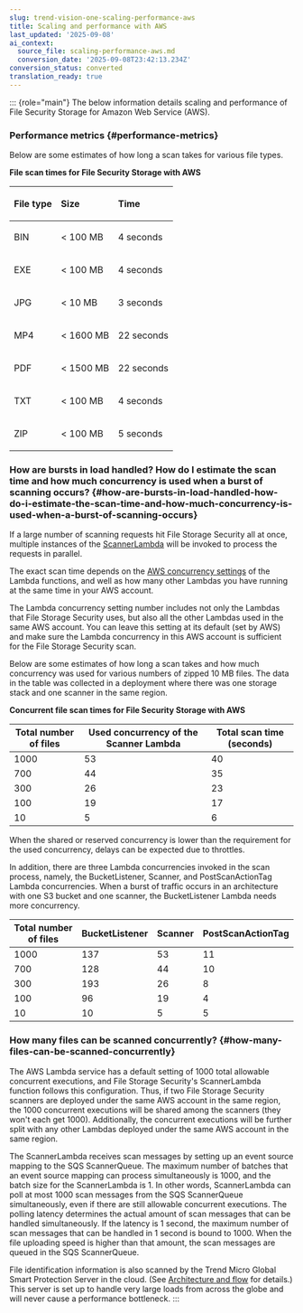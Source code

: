 ```yaml
---
slug: trend-vision-one-scaling-performance-aws
title: Scaling and performance with AWS
last_updated: '2025-09-08'
ai_context:
  source_file: scaling-performance-aws.md
  conversion_date: '2025-09-08T23:42:13.234Z'
conversion_status: converted
translation_ready: true
---
```


::: {role="main"}
The below information details scaling and performance of File Security Storage for Amazon Web Service (AWS).

### Performance metrics {#performance-metrics}

Below are some estimates of how long a scan takes for various file types.

**File scan times for File Security Storage with AWS**

<table>
<thead style="text-align: left;">
<tr>
<th style="text-align: left;"><p>File type</p></th>
<th style="text-align: left;"><p>Size</p></th>
<th style="text-align: left;"><p>Time</p></th>
</tr>
</thead>
<tbody style="text-align: left;">
<tr>
<td style="text-align: left;"><p>BIN</p></td>
<td style="text-align: left;"><p>&lt; 100 MB</p></td>
<td style="text-align: left;"><p>4 seconds</p></td>
</tr>
<tr>
<td style="text-align: left;"><p>EXE</p></td>
<td style="text-align: left;"><p>&lt; 100 MB</p></td>
<td style="text-align: left;"><p>4 seconds</p></td>
</tr>
<tr>
<td style="text-align: left;"><p>JPG</p></td>
<td style="text-align: left;"><p>&lt; 10 MB</p></td>
<td style="text-align: left;"><p>3 seconds</p></td>
</tr>
<tr>
<td style="text-align: left;"><p>MP4</p></td>
<td style="text-align: left;"><p>&lt; 1600 MB</p></td>
<td style="text-align: left;"><p>22 seconds</p></td>
</tr>
<tr>
<td style="text-align: left;"><p>PDF</p></td>
<td style="text-align: left;"><p>&lt; 1500 MB</p></td>
<td style="text-align: left;"><p>22 seconds</p></td>
</tr>
<tr>
<td style="text-align: left;"><p>TXT</p></td>
<td style="text-align: left;"><p>&lt; 100 MB</p></td>
<td style="text-align: left;"><p>4 seconds</p></td>
</tr>
<tr>
<td style="text-align: left;"><p>ZIP</p></td>
<td style="text-align: left;"><p>&lt; 100 MB</p></td>
<td style="text-align: left;"><p>5 seconds</p></td>
</tr>
</tbody>
</table>

### How are bursts in load handled? How do I estimate the scan time and how much concurrency is used when a burst of scanning occurs? {#how-are-bursts-in-load-handled-how-do-i-estimate-the-scan-time-and-how-much-concurrency-is-used-when-a-burst-of-scanning-occurs}

If a large number of scanning requests hit File Storage Security all at once, multiple instances of the [ScannerLambda](https://docs.trendmicro.com/en-us/documentation/article/trend-micro-cloud-one-file-storage-security-arch-overview-aws) will be invoked to process the requests in parallel.

The exact scan time depends on the [AWS concurrency settings](https://docs.aws.amazon.com/lambda/latest/dg/configuration-concurrency.mdx) of the Lambda functions, and well as how many other Lambdas you have running at the same time in your AWS account.

The Lambda concurrency setting number includes not only the Lambdas that File Storage Security uses, but also all the other Lambdas used in the same AWS account. You can leave this setting at its default (set by AWS) and make sure the Lambda concurrency in this AWS account is sufficient for the File Storage Security scan.

Below are some estimates of how long a scan takes and how much concurrency was used for various numbers of zipped 10 MB files. The data in the table was collected in a deployment where there was one storage stack and one scanner in the same region.

**Concurrent file scan times for File Security Storage with AWS**

<table>
<thead>
<tr>
<th>Total number of files</th>
<th>Used concurrency of the Scanner Lambda</th>
<th>Total scan time (seconds)</th>
</tr>
</thead>
<tbody>
<tr>
<td>1000</td>
<td>53</td>
<td>40</td>
</tr>
<tr>
<td>700</td>
<td>44</td>
<td>35</td>
</tr>
<tr>
<td>300</td>
<td>26</td>
<td>23</td>
</tr>
<tr>
<td>100</td>
<td>19</td>
<td>17</td>
</tr>
<tr>
<td>10</td>
<td>5</td>
<td>6</td>
</tr>
</tbody>
</table>

When the shared or reserved concurrency is lower than the requirement for the used concurrency, delays can be expected due to throttles.

In addition, there are three Lambda concurrencies invoked in the scan process, namely, the BucketListener, Scanner, and PostScanActionTag Lambda concurrencies. When a burst of traffic occurs in an architecture with one S3 bucket and one scanner, the BucketListener Lambda needs more concurrency.

<table>
<thead>
<tr>
<th>Total number of files</th>
<th>BucketListener</th>
<th>Scanner</th>
<th>PostScanActionTag</th>
</tr>
</thead>
<tbody>
<tr>
<td>1000</td>
<td>137</td>
<td>53</td>
<td>11</td>
</tr>
<tr>
<td>700</td>
<td>128</td>
<td>44</td>
<td>10</td>
</tr>
<tr>
<td>300</td>
<td>193</td>
<td>26</td>
<td>8</td>
</tr>
<tr>
<td>100</td>
<td>96</td>
<td>19</td>
<td>4</td>
</tr>
<tr>
<td>10</td>
<td>10</td>
<td>5</td>
<td>5</td>
</tr>
</tbody>
</table>

### How many files can be scanned concurrently? {#how-many-files-can-be-scanned-concurrently}

The AWS Lambda service has a default setting of 1000 total allowable concurrent executions, and File Storage Security's ScannerLambda function follows this configuration. Thus, if two File Storage Security scanners are deployed under the same AWS account in the same region, the 1000 concurrent executions will be shared among the scanners (they won't each get 1000). Additionally, the concurrent executions will be further split with any other Lambdas deployed under the same AWS account in the same region.

The ScannerLambda receives scan messages by setting up an event source mapping to the SQS ScannerQueue. The maximum number of batches that an event source mapping can process simultaneously is 1000, and the batch size for the ScannerLambda is 1. In other words, ScannerLambda can poll at most 1000 scan messages from the SQS ScannerQueue simultaneously, even if there are still allowable concurrent executions. The polling latency determines the actual amount of scan messages that can be handled simultaneously. If the latency is 1 second, the maximum number of scan messages that can be handled in 1 second is bound to 1000. When the file uploading speed is higher than that amount, the scan messages are queued in the SQS ScannerQueue.

File identification information is also scanned by the Trend Micro Global Smart Protection Server in the cloud. (See [Architecture and flow](https://docs.trendmicro.com/en-us/documentation/article/trend-micro-cloud-one-file-storage-security-arch-overview-aws) for details.) This server is set up to handle very large loads from across the globe and will never cause a performance bottleneck.
:::
